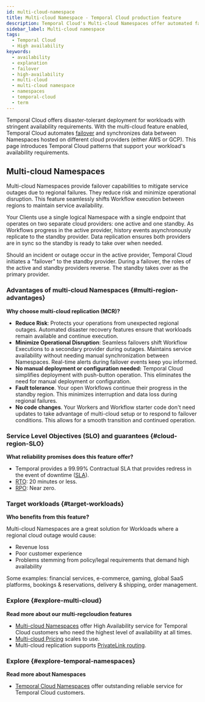 ```yaml
---
id: multi-cloud-namespace
title: Multi-cloud Namespace - Temporal Cloud production feature
description: Temporal Cloud's Multi-cloud Namespaces offer automated failover, synchronized data replication, and high availability for workloads requiring disaster-tolerant deployment and 99.99% uptime.
sidebar_label: Multi-cloud namespace
tags:
  - Temporal Cloud
  - High availability
keywords:
  - availability
  - explanation
  - failover
  - high-availability
  - multi-cloud
  - multi-cloud namespace
  - namespaces
  - temporal-cloud
  - term
---
```


Temporal Cloud offers disaster-tolerant deployment for workloads with stringent availability requirements.
With the multi-cloud feature enabled, Temporal Cloud automates [failover](/glossary#failover) and synchronizes data between Namespaces hosted on different cloud providers (either AWS or GCP).
This page introduces Temporal Cloud patterns that support your workload's availability requirements.

## Multi-cloud Namespaces

Multi-cloud Namespaces provide failover capabilities to mitigate service outages due to regional failures.
They reduce risk and minimize operational disruption.
This feature seamlessly shif​​ts Workflow execution between regions to maintain service availability.

Your Clients use a single logical Namespace with a single endpoint that operates on two separate cloud providers: one active and one standby.
As Workflows progress in the active provider, history events asynchronously replicate to the standby provider.
Data replication ensures both providers are in sync so the standby is ready to take over when needed.

Should an incident or outage occur in the active provider, Temporal Cloud initiates a "failover" to the standby provider.
During a failover, the roles of the active and standby providers reverse.
The standby takes over as the primary provider.

### Advantages of multi-cloud Namespaces {#multi-region-advantages}

**Why choose multi-cloud replication (MCR)?**

- **Reduce Risk**:
  Protects your operations from unexpected regional outages.
  Automated disaster recovery features ensure that workloads remain available and continue execution.
- **Minimize Operational Disruption**:
  Seamless failovers shift Workflow Executions to a secondary provider during outages.
  Maintains service availability without needing manual synchronization between Namespaces.
  Real-time alerts during failover events keep you informed.
- **No manual deployment or configuration needed:**
  Temporal Cloud simplifies deployment with push-button operation.
  This eliminates the need for manual deployment or configuration.
- **Fault tolerance**.
  Your open Workflows continue their progress in the standby region.
  This minimizes interruption and data loss during regional failures.
- **No code changes**.
  Your Workers and Workflow starter code don't need updates to take advantage of multi-cloud setup or to respond to failover conditions.
  This allows for a smooth transition and continued operation.

### Service Level Objectives (SLO) and guarantees {#cloud-region-SLO}

**What reliability promises does this feature offer?**

- Temporal provides a 99.99% Contractual SLA that provides redress in the event of downtime ([SLA](https://docs.temporal.io/cloud/sla)).
- [RTO](https://csrc.nist.gov/glossary/term/recovery_time_objective): 20 minutes or less.
- [RPO](https://csrc.nist.gov/glossary/term/recovery_point_objective): Near zero.

### Target workloads {#target-workloads}

**Who benefits from this feature?**

Multi-cloud Namespaces are a great solution for Workloads where a regional cloud outage would cause:

- Revenue loss
- Poor customer experience
- Problems stemming from policy/legal requirements that demand high availability

Some examples: financial services, e-commerce, gaming, global SaaS platforms, bookings & reservations, delivery & shipping, order management.

### Explore {#explore-multi-cloud}

**Read more about our multi-regcloudion features**

- [Multi-cloud Namespaces](/cloud/high-availability/enable) offer High Availability service for Temporal Cloud customers who need the highest level of availability at all times.
- [Multi-cloud Pricing](/cloud/pricing) scales to use.
- Multi-cloud replication supports [PrivateLink routing](/cloud/high-availability/private-link).

### Explore {#explore-temporal-namespaces}

**Read more about Namespaces**

- [Temporal Cloud Namespaces](/cloud/namespaces) offer outstanding reliable service for Temporal Cloud customers.
